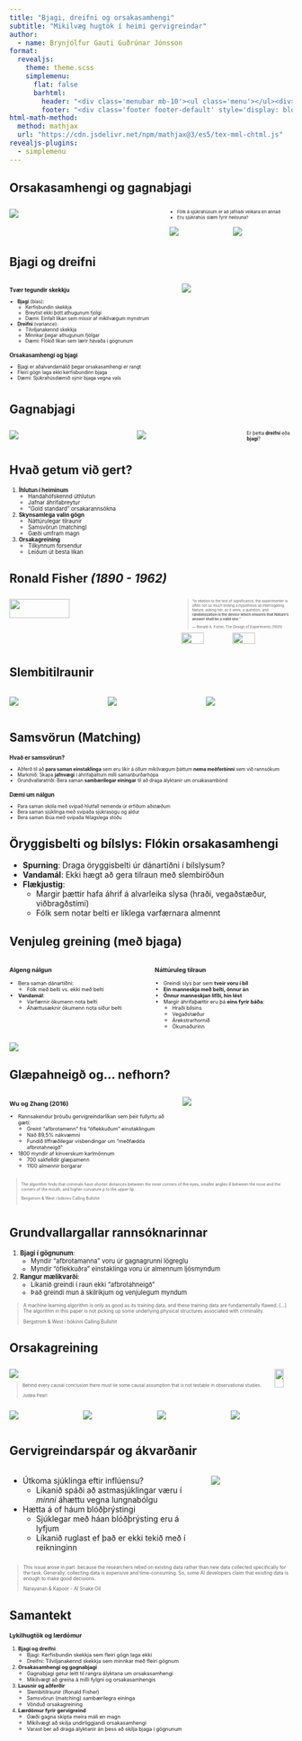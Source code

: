 ```yaml
---
title: "Bjagi, dreifni og orsakasamhengi"
subtitle: "Mikilvæg hugtök í heimi gervigreindar"
author:
  - name: Brynjólfur Gauti Guðrúnar Jónsson
format: 
  revealjs:
    theme: theme.scss
    simplemenu:
      flat: false
      barhtml:
        header: "<div class='menubar mb-10'><ul class='menu'></ul><div>"
        footer: "<div class='footer footer-default' style='display: block;'> <a href='https://metill.is/betrigreind' target='_blank'>metill.is/betrigreind</a></div>"
html-math-method:
  method: mathjax
  url: "https://cdn.jsdelivr.net/npm/mathjax@3/es5/tex-mml-chtml.js"
revealjs-plugins:
  - simplemenu
---
```


## Orsakasamhengi og gagnabjagi

::: {.columns style="font-size:56%"}
::: {.column width=50%}
![](Figures/lsh.png){fig-align="center"}
:::
::: {.column}
- Fólk á sjúkrahúsum er að jafnaði veikara en annað
- Eru sjúkrahús slæm fyrir heilsuna?

::: {.columns style="font-size:56%"}
::: {.column width=49%}
![](Figures/hospital.png)
:::
::: {.column width=49%}
![](Figures/home.png)
:::
:::
:::
:::

## Bjagi og dreifni

::: {.columns style="font-size:60%"}
::: {.column width="60%"}
### Tvær tegundir skekkju

- **Bjagi** (bias):
  - Kerfisbundin skekkja
  - Breytist ekki þótt athugunum fjölgi
  - Dæmi: Einfalt líkan sem missir af mikilvægum mynstrum
  
- **Dreifni** (variance):
  - Tilviljanakennd skekkja
  - Minnkar þegar athugunum fjölgar
  - Dæmi: Flókið líkan sem lærir hávaða í gögnunum

### Orsakasamhengi og bjagi
- Bjagi er aðalvandamálið þegar orsakasamhengi er rangt
- Fleiri gögn laga ekki kerfisbundinn bjaga
- Dæmi: Sjúkrahúsdæmið sýnir bjaga vegna vals
:::

::: {.column width="40%"}
![](Figures/bias_variance.png){fig-align="center"}
:::
:::

## Gagnabjagi

::: {.columns style="font-size:60%"}
::: {.column width=54%}
![](Figures/sampling_bias.avif)
:::
::: {.column width=46%}
![](Figures/selection_bias_xkcd.png)
:::
Er þetta **dreifni** eða **bjagi**?
:::

## Hvað getum við gert?

::: {style="font-size:70%"}
1. **Íhlutun í heiminum**
    - Handahófskennd úthlutun
    - Jafnar áhrifabreytur
    - "Gold standard" orsakarannsókna
2. **Skynsamlega valin gögn**
    - Náttúrulegar tilraunir
    - Samsvörun (matching)
    - Gæði umfram magn
3. **Orsakagreining**
    - Tilkynnum forsendur
    - Leiðum út besta líkan
:::

## Ronald Fisher  *(1890 - 1962)*

::: {.columns style="font-size:45%"}
::: {.column width=60%}
![](Figures/ronald_fisher.png){fig-align="center" width=60%}
:::
::: {.column width=40%}
> "In relation to the test of significance, the experimenter is often not so much testing a hypothesis as interrogating Nature, asking her, as it were, a question; and **randomization is the device which ensures that Nature's answer shall be a valid one**.”
>
> — Ronald A. Fisher, The Design of Experiments (1935)


![](Figures/statmethods.jpg){fig-align="center" width=45%}
![](Figures/rothamstead.png){fig-align="center" width=45%}
:::
:::

## Slembitilraunir

::: {.columns}
::: {.column width=33%}
![](Figures/farmer1.png)
:::
::: {.column width=33%}
![](Figures/field.png)
:::
::: {.column width=33%}
![](Figures/farmer2.png)
:::
:::

## Samsvörun (Matching)

::: {style="font-size:60%"}
### Hvað er samsvörun?

- Aðferð til að **para saman einstaklinga** sem eru líkir á öllum mikilvægum þáttum **nema meðferðinni** sem við rannsökum
- Markmið: Skapa **jafnvægi** í áhrifaþáttum milli samanburðarhópa
- Grundvallaratriði: Bera saman **sambærilegar einingar** til að draga ályktanir um orsakasambönd

### Dæmi um nálgun
- Para saman skóla með svipað hlutfall nemenda úr erfiðum aðstæðum
- Bera saman sjúklinga með svipaða sjúkrasögu og aldur
- Bera saman íbúa með svipaða félagslega stöðu
:::


## Öryggisbelti og bílslys: Flókin orsakasamhengi


- **Spurning**: Draga öryggisbelti úr dánartíðni í bílslysum?
- **Vandamál**: Ekki hægt að gera tilraun með slembiröðun
- **Flækjustig**: 
  - Margir þættir hafa áhrif á alvarleika slysa (hraði, vegaðstæður, viðbragðstími)
  - Fólk sem notar belti er líklega varfærnara almennt



## Venjuleg greining (með bjaga)

::: {.columns style="font-size:65%"}
::: {.column width="50%"}
### Algeng nálgun
- Bera saman dánartíðni:
  - Fólk með belti vs. ekki með belti
- **Vandamál**: 
  - Varfærnir ökumenn nota belti
  - Áhættusæknir ökumenn nota síður belti
:::
::: {.column width="50%"}
### Náttúruleg tilraun
- Greindi slys þar sem **tveir voru í bíl**
- **Ein manneskja með belti, önnur án**
- **Önnur manneskjan lifði, hin lést**
- Margir áhrifaþættir eru þá **eins fyrir báða**:
  - Hraði bílsins
  - Vegaðstæður
  - Árekstrarhornið
  - Ökumaðurinn
:::
:::
![](Figures/seatbelts_table.png){fig-align="center"}


## Glæpahneigð og... nefhorn?

::: {.columns style="font-size:65%"}
::: {.column width="60%"}
### Wu og Zhang (2016)
- Rannsakendur þróuðu gervigreindarlíkan sem þeir fullyrtu að gæti:
  - Greint "afbrotamenn" frá "óflekkuðum" einstaklingum
  - Náð 89,5% nákvæmni
  - Fundið líffræðilegar vísbendingar um "meðfædda afbrotahneigð"
- 1800 myndir af kínverskum karlmönnum
  - 700 sakfelldir glæpamenn
  - 1100 almennir borgarar
:::

::: {.column width="40%"}
![](Figures/crimeface.png)
:::
:::

::: {.columns style="font-size:50%"}
> The algorithm finds that criminals have shorter distances between the inner corners of the eyes, smaller angles θ between the nose and the corners of the mouth, and higher curvature ρ to the upper lip.
>
> Bergstrom & West í bókinni Calling Bullshit

:::

## Grundvallargallar rannsóknarinnar

::: {style="font-size:80%"}
1. **Bjagi í gögnunum**: 
    - Myndir "afbrotamanna" voru úr gagnagrunni lögreglu
    - Myndir "óflekkuðra" einstaklinga voru úr almennum ljósmyndum

2. **Rangur mælikvarði**:
    - Líkanið greindi í raun ekki "afbrotahneigð"
    - Það greindi mun á skilríkjum og venjulegum myndum
:::

::: {style="font-size:60%"}
> A machine learning algorithm is only as good as its training data, and these training data are fundamentally flawed. [...] The algorithm in this paper is not picking up some underlying physical structures associated with criminality.
>
> Bergstrom & West í bókinni Calling Bullshit
:::

## Orsakagreining

::: {.columns style="font-size:56%"}
::: {.column}
![](Figures/judeapearl.jpg){fig-align="center"}

> Behind every causal conclusion there must lie some causal assumption that is not testable in observational studies.
>
> Judea Pearl
:::
::: {.column}
![](Figures/causality.jpg){fig-align="center" width=70%}
:::
:::

::: {.columns}
::: {.column width=25%}
![](Figures/fork.png)
:::
::: {.column width=25%}
![](Figures/pipe.png)
:::
::: {.column width=25%}
![](Figures/collider.png)
:::
::: {.column width=25%}
![](Figures/descendant.png)
:::
::: 

## Gervigreindarspár og ákvarðanir

::: {.columns}
::: {.column width="70%"}
- Útkoma sjúklinga eftir inflúensu?
    - Líkanið spáði að astmasjúklingar væru í *minni* áhættu vegna lungnabólgu
- Hætta á of háum blóðþrýstingi
    - Sjúklegar með háan blóðþrýsting eru á lyfjum
    - Líkanið ruglast ef það er ekki tekið með í reikninginn
:::
::: {.column width="30%"}
![](Figures/aisnakeoil.jpg)
:::
:::

::: {style="font-size:60%"}
> This issue arose in part ­ because the researchers relied on existing data rather than new data collected specifically for the task. Generally, collecting data is expensive and time-consuming. So, some AI developers claim that existing data is enough to make good decisions.
>
> Narayanan & Kapoor - AI Snake Oil
:::

## Samantekt

::: {style="font-size:65%"}
### Lykilhugtök og lærdómur

1. **Bjagi og dreifni**
    - Bjagi: Kerfisbundin skekkja sem fleiri gögn laga ekki
    - Dreifni: Tilviljanakennd skekkja sem minnkar með fleiri gögnum

2. **Orsakasamhengi og gagnabjagi**
    - Gagnabjagi getur leitt til rangra ályktana um orsakasamhengi
    - Mikilvægt að greina á milli fylgni og orsakasamhengis

3. **Lausnir og aðferðir**
    - Slembitilraunir (Ronald Fisher)
    - Samsvörun (matching) sambærilegra eininga
    - Vönduð orsakagreining

4. **Lærdómur fyrir gervigreind**
    - Gæði gagna skipta meira máli en magn
    - Mikilvægt að skilja undirliggjandi orsakasamhengi
    - Varast ber að draga ályktanir án þess að skilja bjaga í gögnunum
:::